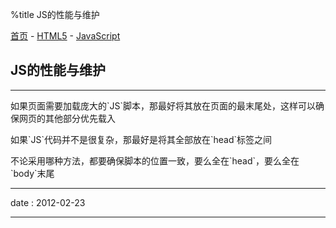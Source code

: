 %title JS的性能与维护

[[../../../index|首页]] - [[../index|HTML5]] - [[index|JavaScript]]
==JS的性能与维护==
----
如果页面需要加载庞大的`JS`脚本，那最好将其放在页面的最末尾处，这样可以确保网页的其他部分优先载入

如果`JS`代码并不是很复杂，那最好是将其全部放在`head`标签之间

不论采用哪种方法，都要确保脚本的位置一致，要么全在`head`，要么全在`body`末尾
----
<red>date</red> : 2012-02-23
----
